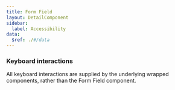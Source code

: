 ```yaml
---
title: Form Field
layout: DetailComponent
sidebar:
  label: Accessibility
data:
  $ref: ./#/data
---
```


### Keyboard interactions

All keyboard interactions are supplied by the underlying wrapped components, rather than the Form Field component. 